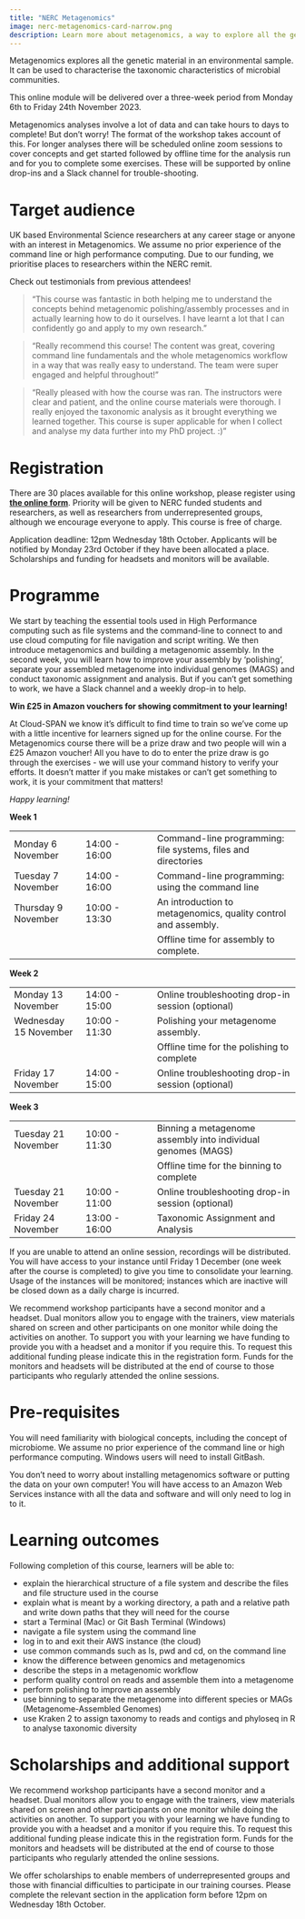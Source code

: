 ```yaml
---
title: "NERC Metagenomics"
image: nerc-metagenomics-card-narrow.png
description: Learn more about metagenomics, a way to explore all the genetic material in an environmental sample.
---
```


Metagenomics explores all the genetic material in an environmental sample. It can be used to characterise the taxonomic characteristics of microbial communities.

This online module will be delivered over a three-week period from Monday 6th to Friday 24th November 2023.

Metagenomics analyses involve a lot of data and can take hours to days to complete! But don't worry! The format of the workshop takes account of this. For longer analyses there will be scheduled online zoom sessions to cover concepts and get started followed by offline time for the analysis run and for you to complete some exercises. These will be supported by online drop-ins and a Slack channel for trouble-shooting.

# Target audience

UK based Environmental Science researchers at any career stage or anyone with an interest in Metagenomics. We assume no prior experience of the command line or high performance computing. Due to our funding, we prioritise places to researchers within the NERC remit.

Check out testimonials from previous attendees!

> "This course was fantastic in both helping me to understand the concepts behind metagenomic polishing/assembly processes and in actually learning how to do it ourselves. I have learnt a lot that I can confidently go and apply to my own research."

> "Really recommend this course! The content was great, covering command line fundamentals and the whole metagenomics workflow in a way that was really easy to understand. The team were super engaged and helpful throughout!"

> "Really pleased with how the course was ran. The instructors were clear and patient, and the online course materials were thorough. I really enjoyed the taxonomic analysis as it brought everything we learned together. This course is super applicable for when I collect and analyse my data further into my PhD project. :)"

# Registration

There are 30 places available for this online workshop, please register using [**the online form**](https://forms.gle/eJ3xWAb3Cy6wZVyk8). Priority will be given to NERC funded students and researchers, as well as researchers from underrepresented groups, although we encourage everyone to apply. This course is free of charge.

Application deadline: 12pm Wednesday 18th October. Applicants will be notified by Monday 23rd October if they have been allocated a place. Scholarships and funding for headsets and monitors will be available.

# Programme

We start by teaching the essential tools used in High Performance computing such as file systems and the command-line to connect to and use cloud computing for file navigation and script writing. We then introduce metagenomics and building a metagenomic assembly. In the second week, you will learn how to improve your assembly by 'polishing', separate your assembled metagenome into individual genomes (MAGS) and conduct taxonomic assignment and analysis. But if you can't get something to work, we have a Slack channel and a weekly drop-in to help.

**Win £25 in Amazon vouchers for showing commitment to your learning!**

At Cloud-SPAN we know it's difficult to find time to train so we've come up with a little incentive for learners signed up for the online course. For the Metagenomics course there will be a prize draw and two people will win a £25 Amazon voucher! All you have to do to enter the prize draw is go through the exercises - we will use your command history to verify your efforts. It doesn't matter if you make mistakes or can't get something to work, it is your commitment that matters!

*Happy learning!*

**Week 1**

|                     |               |                                                                |
|------------------|------------------|------------------------------------|
| Monday 6 November   | 14:00 - 16:00 | Command-line programming: file systems, files and directories  |
| Tuesday 7 November  | 14:00 - 16:00 | Command-line programming: using the command line               |
| Thursday 9 November | 10:00 - 13:30 | An introduction to metagenomics, quality control and assembly. |
|                     |               | Offline time for assembly to complete.                         |

**Week 2**

|                       |               |                                                   |
|------------------|------------------|------------------------------------|
| Monday 13 November    | 14:00 - 15:00 | Online troubleshooting drop-in session (optional) |
| Wednesday 15 November | 10:00 - 11:30 | Polishing your metagenome assembly.               |
|                       |               | Offline time for the polishing to complete        |
| Friday 17 November    | 14:00 - 15:00 | Online troubleshooting drop-in session (optional) |

**Week 3**

|                     |               |                                                              |
|------------------|------------------|------------------------------------|
| Tuesday 21 November | 10:00 - 11:30 | Binning a metagenome assembly into individual genomes (MAGS) |
|                     |               | Offline time for the binning to complete                     |
| Tuesday 21 November | 10:00 - 11:00 | Online troubleshooting drop-in session (optional)            |
| Friday 24 November  | 13:00 - 16:00 | Taxonomic Assignment and Analysis                            |

If you are unable to attend an online session, recordings will be distributed. You will have access to your instance until Friday 1 December (one week after the course is completed) to give you time to consolidate your learning. Usage of the instances will be monitored; instances which are inactive will be closed down as a daily charge is incurred.

We recommend workshop participants have a second monitor and a headset. Dual monitors allow you to engage with the trainers, view materials shared on screen and other participants on one monitor while doing the activities on another. To support you with your learning we have funding to provide you with a headset and a monitor if you require this. To request this additional funding please indicate this in the registration form. Funds for the monitors and headsets will be distributed at the end of course to those participants who regularly attended the online sessions.

# Pre-requisites

You will need familiarity with biological concepts, including the concept of microbiome. We assume no prior experience of the command line or high performance computing. Windows users will need to install GitBash.

You don't need to worry about installing metagenomics software or putting the data on your own computer! You will have access to an Amazon Web Services instance with all the data and software and will only need to log in to it.

# Learning outcomes

Following completion of this course, learners will be able to:

-   explain the hierarchical structure of a file system and describe the files and file structure used in the course
-   explain what is meant by a working directory, a path and a relative path and write down paths that they will need for the course
-   start a Terminal (Mac) or Git Bash Terminal (Windows)
-   navigate a file system using the command line
-   log in to and exit their AWS instance (the cloud)
-   use common commands such as ls, pwd and cd, on the command line
-   know the difference between genomics and metagenomics
-   describe the steps in a metagenomic workflow
-   perform quality control on reads and assemble them into a metagenome
-   perform polishing to improve an assembly
-   use binning to separate the metagenome into different species or MAGs (Metagenome-Assembled Genomes)
-   use Kraken 2 to assign taxonomy to reads and contigs and phyloseq in R to analyse taxonomic diversity

# Scholarships and additional support

We recommend workshop participants have a second monitor and a headset. Dual monitors allow you to engage with the trainers, view materials shared on screen and other participants on one monitor while doing the activities on another. To support you with your learning we have funding to provide you with a headset and a monitor if you require this. To request this additional funding please indicate this in the registration form. Funds for the monitors and headsets will be distributed at the end of course to those participants who regularly attended the online sessions.

We offer scholarships to enable members of underrepresented groups and those with financial difficulties to participate in our training courses. Please complete the relevant section in the application form before 12pm on Wednesday 18th October.